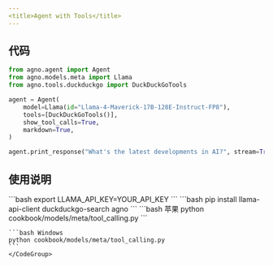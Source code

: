```yaml
---
<title>Agent with Tools</title>
---
```

## 代码

```python cookbook/models/meta/tool_calling.py
from agno.agent import Agent
from agno.models.meta import Llama
from agno.tools.duckduckgo import DuckDuckGoTools

agent = Agent(
    model=Llama(id="Llama-4-Maverick-17B-128E-Instruct-FP8"),
    tools=[DuckDuckGoTools()],
    show_tool_calls=True,
    markdown=True,
)

agent.print_response("What's the latest developments in AI?", stream=True)
```

## 使用说明

<Steps>
  <Snippet file="create-venv-step.mdx" />

  <Step title="设置您的 LLAMA API 密钥">
    ```bash
    export LLAMA_API_KEY=YOUR_API_KEY
    ```
  </Step>

  <Step title="安装库">
    ```bash
    pip install llama-api-client duckduckgo-search agno
    ```
  </Step>

  <Step title="运行智能体">
    <CodeGroup>
    ```bash 苹果
    python cookbook/models/meta/tool_calling.py
    ```

    ```bash Windows
    python cookbook/models/meta/tool_calling.py
    ```
    </CodeGroup>
  </Step>
</Steps>